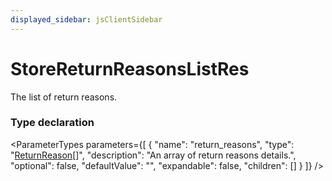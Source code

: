 ```yaml
---
displayed_sidebar: jsClientSidebar
---
```



# StoreReturnReasonsListRes

The list of return reasons.

### Type declaration

<ParameterTypes parameters={[
  {
    "name": "return_reasons",
    "type": "[ReturnReason](../classes/internal.ReturnReason.mdx)[]",
    "description": "An array of return reasons details.",
    "optional": false,
    "defaultValue": "",
    "expandable": false,
    "children": []
  }
]} />
